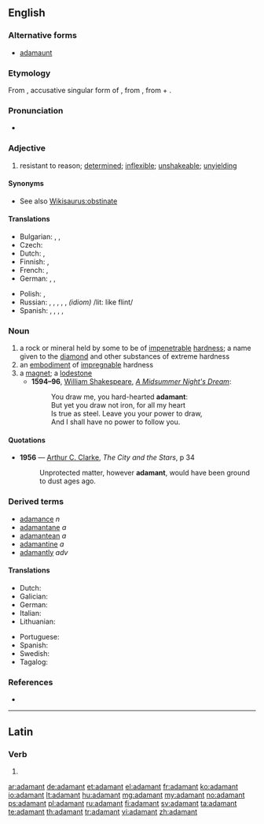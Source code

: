 ==English==
{{wikipedia}}

===Alternative forms===
* [[adamaunt]] {{qualifier|obsolete}}

===Etymology===
From {{etyl|la}} {{term|adamantem|||lang=la}}, accusative singular form of {{term|adamas|adamās|hard as steel|lang=la}}, from {{etyl|grc}} {{term|sc=polytonic|ἀδάμας|tr=adamas||invincible}}, from {{term|sc=polytonic|ἀ-|tr=a-||not}} + {{term|sc=polytonic|δαμάζω|tr=damazo||I tame}}.

===Pronunciation===
* {{audio|En-us-adamant.ogg|Audio (US)}}

===Adjective===
{{en-adj}}

# resistant to reason; [[determined]]; [[inflexible]]; [[unshakeable]]; [[unyielding]]

====Synonyms====
* See also [[Wikisaurus:obstinate]]

====Translations====
{{trans-top|resistant to reason; determined; inflexible; unshakeable; unyielding}}
* Bulgarian: {{t|bg|твърд}},  {{t|bg|неподатлив}},  {{t|bg|непреклонен}}
* Czech: {{t|cs|neoblomný}}
* Dutch: {{t|nl|onbuigzaam}}, {{t|nl|onvermurwbaar}}
* Finnish: {{t|fi|peräänantamaton}}, {{t|fi|järkkymätön}}
* French: {{t+|fr|inflexible}}, {{t+|fr|catégorique}}
* German: {{t|de|unnachgiebig}}, {{t|de|unerbittlich}}, {{t+|de|felsenfest}}
{{trans-mid}}
* Polish: {{t|pl|nieustępliwy}}, {{t|pl|zdecydowany|m}}
* Russian: {{t|ru|неподатливый|tr=nepodátlivyj}}, {{t|ru|непреклонный|tr=nepreklónnyj}}, {{t|ru|категоричный|tr=kategoríčnyj}}, {{t|ru|непоколебимый|tr=nepokolebímyj}}, {{t+|ru|твёрдый|tr=tv'órdyj}}, {{t|ru|как кремень|sc=Cyrl|alt=как креме́нь|tr=kak kremén'}} ''(idiom)'' /lit: like flint/
* Spanish: {{t+|es|firme}}, {{t|es|categórico}}, {{t|es|inflexible}}, {{t|es|impenetrable}}, {{t|es|obstinado}}
{{trans-bottom}}

===Noun===
{{en-noun}}

# a rock or mineral held by some to be of [[impenetrable]] [[hardness]]; a name given to the [[diamond]] and other substances of extreme hardness
# an [[embodiment]] of [[impregnable]] hardness
# a [[magnet]]; a [[lodestone]]
#* '''1594&ndash;96''', [[w:William Shakespeare|William Shakespeare]], ''[[w:A Midsummer Night's Dream|A Midsummer Night's Dream]]'':
#*: You draw me, you hard-hearted '''adamant''':
#*: But yet you draw not iron, for all my heart
#*: Is true as steel. Leave you your power to draw,
#*: And I shall have no power to follow you.

====Quotations====
* '''1956''' — [[w:Arthur C. Clarke|Arthur C. Clarke]], ''The City and the Stars'', p 34
*: Unprotected matter, however '''adamant''', would have been ground to dust ages ago.

===Derived terms===
* [[adamance]] ''n''
* [[adamantane]] ''a''
* [[adamantean]] ''a''
* [[adamantine]] ''a''
* [[adamantly]] ''adv''

====Translations====
{{rfc-level|Translations at L4+ not in L3 POS section|lang=en}}
{{trans-top|a rock or mineral held by some to be of impenetrable]] hardness; a name given to the diamond and other substances of extreme hardness}}
* Dutch: {{t|nl|adamant}}
* Galician: {{t|gl|adamantium}}
* German: {{t|de|adamant}}
* Italian: {{t|it|adamantino}}
* Lithuanian: {{t|lt|adamantas}}
{{trans-mid}}
* Portuguese: {{t|pt|adamantino}}
* Spanish: {{t|es|adamantino}}
* Swedish: {{t|sv|adamant}}
* Tagalog: {{t|tl|adamantina}}
{{trans-bottom}}

===References===
* {{R:Webster 1913}}

----

==Latin==

===Verb===
{{la-verb-form|adamant}}

# {{conjugation of|adamo|adamō|3|p|pres|act|ind|lang=la}}

[[ar:adamant]]
[[de:adamant]]
[[et:adamant]]
[[el:adamant]]
[[fr:adamant]]
[[ko:adamant]]
[[io:adamant]]
[[lt:adamant]]
[[hu:adamant]]
[[mg:adamant]]
[[my:adamant]]
[[no:adamant]]
[[ps:adamant]]
[[pl:adamant]]
[[ru:adamant]]
[[fi:adamant]]
[[sv:adamant]]
[[ta:adamant]]
[[te:adamant]]
[[th:adamant]]
[[tr:adamant]]
[[vi:adamant]]
[[zh:adamant]]